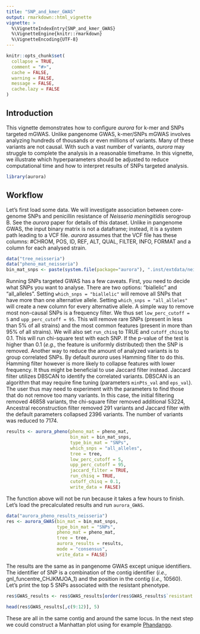 ```yaml
---
title: "SNP_and_kmer_GWAS"
output: rmarkdown::html_vignette
vignette: >
  %\VignetteIndexEntry{SNP_and_kmer_GWAS}
  %\VignetteEngine{knitr::rmarkdown}
  %\VignetteEncoding{UTF-8}
---
```


```r
knitr::opts_chunk$set(
  collapse = TRUE,
  comment = "#>",
  cache = FALSE,
  warning = FALSE,
  message = FALSE,
  cache.lazy = FALSE
)
```
## Introduction
This vignette demonstrates how to configure *aurora* for k-mer and SNPs targeted mGWAS. Unlike pangenome GWAS, k-mer/SNPs mGWAS involves analyzing hundreds of thousands or even millions of variants. Many of these variants are not causal. With such a vast number of variants, *aurora* may struggle to complete the analysis in a reasonable timeframe. In this vignette, we illustrate which hyperparameters should be adjusted to reduce computational time and how to interpret results of SNPs targeted analysis.
```r
library(aurora)
```
## Workflow
Let's first load some data. We will investigate association between core-genome SNPs and penicillin resistance of *Neisseria meningitidis* serogroup B. See the *aurora* paper for details of this dataset. Unlike in pangenome GWAS, the input binary matrix is not a dataframe; instead, it is a system path leading to a VCF file. *aurora* assumes that the VCF file has these columns: #CHROM, POS, ID, REF, ALT, QUAL, FILTER, INFO, FORMAT and a column for each analysed strain.
```r
data("tree_neisseria")
data("pheno_mat_neisseria")
bin_mat_snps <- paste(system.file(package="aurora"), ".inst/extdata/neisseria_snps.vcf", sep="/")
```
Running SNPs targeted GWAS has a few caveats. First, you need to decide what SNPs you want to analyse. There are two options: "biallelic" and  "all_alleles". Setting `which_snps = "biallelic"` will remove all SNPs that have more than one alternative allele. Setting `which_snps = "all_alleles"` will create a new column for every alternative allele. A simple way to remove most non-causal SNPs is a frequency filter. We thus set `low_perc_cutoff = 5` and `upp_perc_cutoff = 95`. This will remove rare SNPs (present in less than 5% of all strains) and the most common features (present in more than 95% of all strains). We will also set `run_chisq` to TRUE and `cutoff_chisq` to 0.1. This will run chi-square test with each SNP. If the p-value of the test is higher than 0.1 (*e.g.,* the feature is uniformly distributed) then the SNP is removed.
Another way to reduce the amount of analyzed variants is to group correlated SNPs. By default *aurora* uses Hamming filter to do this. Hamming filter however is more likely to collapse features with lower frequency. It thus might be beneficial to use Jaccard filter instead. Jaccard filter utilizes DBSCAN to identify the correlated variants. DBSCAN is an algorithm that may require fine tuning (parameters `minPts_val` and `eps_val`). The user thus may need to experiment with the parameters to find those that do not remove too many variants. In this case, the initial filtering removed 46858 variants, the chi-square filter removed additional 53224, Ancestral reconstruction filter removed 291 variants and Jaccard filter with the default parameters collapsed 2396 variants. The number of variants was reduced to 7174.
```r
results <- aurora_pheno(pheno_mat = pheno_mat,
                        bin_mat = bin_mat_snps,
                        type_bin_mat = "SNPs",
                        which_snps = "all_alleles",
                        tree = tree,
                        low_perc_cutoff = 5,
                        upp_perc_cutoff = 95,
                        jaccard_filter = TRUE,
                        run_chisq = TRUE,
                        cutoff_chisq = 0.1,
                        write_data = FALSE)

```
The function above will not be run because it takes a few hours to finish. Let's load the precalculated results and run `aurora_GWAS`.
```r
data("aurora_pheno_results_neisseria")
res <- aurora_GWAS(bin_mat = bin_mat_snps,
                   type_bin_mat = "SNPs",
                   pheno_mat = pheno_mat,
                   tree = tree,
                   aurora_results = results,
                   mode = "consensus",
                   write_data = FALSE)
```
The results are the same as in pangenome GWAS except unique identifiers. The identifier of SNP is a combination of the contig identifier (*i.e.,* gnl_funcentre_CHJKMJOA_1) and the position in the contig (*i.e.,* 10560). Let's print the top 5 SNPs associated with the resistant phenotype.
```r
res$GWAS_results <- res$GWAS_results[order(res$GWAS_results$`resistant std_residual`, decreasing = TRUE),]

head(res$GWAS_results[,c(9:12)], 5) 
```
These are all in the same contig and around the same locus. In the next step we could construct a Manhattan plot using for example [Phandango](https://jameshadfield.github.io/phandango/#/).
